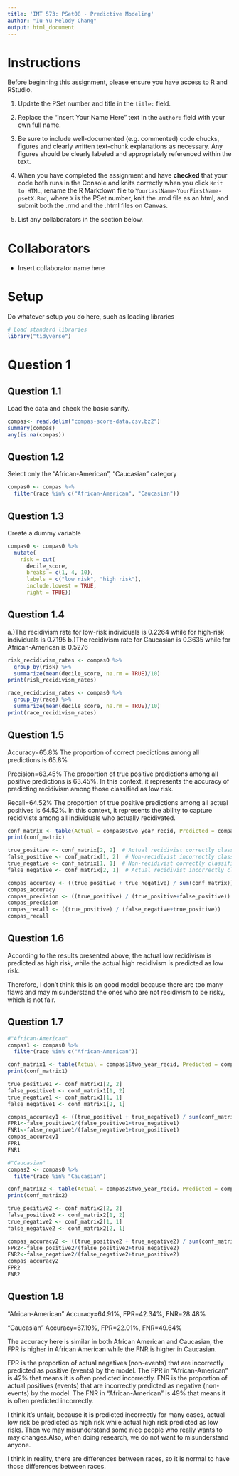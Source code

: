 ```yaml
---
title: 'IMT 573: PSet08 - Predictive Modeling'
author: "Iu-Yu Melody Chang"
output: html_document
---
```


# Instructions

Before beginning this assignment, please ensure you have access to R
and RStudio.

1. Update the PSet number and title in the `title:` field.

1. Replace the "Insert Your Name Here" text in the `author:` field
   with your own full name. 

1. Be sure to include well-documented (e.g. commented) code chucks,
   figures and clearly written text-chunk explanations as
   necessary. Any figures should be clearly labeled and appropriately
   referenced within the text.

1. When you have completed the assignment and have **checked** that
   your code both runs in the Console and knits correctly when you
   click `Knit to HTML`, rename the R Markdown file to
   `YourLastName-YourFirstName-psetX.Rmd`, where `X` is the PSet number, 
   knit the .rmd file as an html, and submit both the .rmd and the .html files 
   on Canvas.
   
1. List any collaborators in the section below.

# Collaborators
- Insert collaborator name here

# Setup

Do whatever setup you do here, such as loading libraries

```r
# Load standard libraries
library("tidyverse")
```

# Question 1

## Question 1.1
Load the data and check the basic sanity.
```r
compas<- read.delim("compas-score-data.csv.bz2")
summary(compas)
any(is.na(compas))
```

## Question 1.2
Select only the "African-American", "Caucasian" category
```r
compas0 <- compas %>%
  filter(race %in% c("African-American", "Caucasian"))
```

## Question 1.3
Create a dummy variable
```r
compas0 <- compas0 %>%
  mutate(
    risk = cut(
      decile_score,
      breaks = c(1, 4, 10),  
      labels = c("low risk", "high risk"),
      include.lowest = TRUE,
      right = TRUE))
```

## Question 1.4
a.)The recidivism rate for low-risk individuals is 0.2264 while for high-risk individuals is 0.7195
b.)The recidivism rate for Caucasian is 0.3635 while for African-American is 0.5276
```r

risk_recidivism_rates <- compas0 %>%
  group_by(risk) %>%
  summarize(mean(decile_score, na.rm = TRUE)/10)
print(risk_recidivism_rates)

race_recidivism_rates <- compas0 %>%
  group_by(race) %>%
  summarize(mean(decile_score, na.rm = TRUE)/10)
print(race_recidivism_rates)

```

## Question 1.5
Accuracy=65.8% The proportion of correct predictions among all predictions is 65.8%

Precision=63.45% The proportion of true positive predictions among all positive predictions is 63.45%. In this context, it represents the accuracy of predicting recidivism among those classified as low risk.

Recall=64.52% The proportion of true positive predictions among all actual positives is 64.52%. In this context, it represents the ability to capture recidivists among all individuals who actually recidivated.
```r
conf_matrix <- table(Actual = compas0$two_year_recid, Predicted = compas0$risk)
print(conf_matrix)

true_positive <- conf_matrix[2, 2]  # Actual recidivist correctly classified as low risk
false_positive <- conf_matrix[1, 2]  # Non-recidivist incorrectly classified as low risk
true_negative <- conf_matrix[1, 1]  # Non-recidivist correctly classified as low risk
false_negative <- conf_matrix[2, 1]  # Actual recidivist incorrectly classified as low risk

compas_accuracy <- ((true_positive + true_negative) / sum(conf_matrix)) 
compas_accuracy
compas_precision <- ((true_positive) / (true_positive+false_positive))
compas_precision
compas_recall <- ((true_positive) / (false_negative+true_positive)) 
compas_recall

```

## Question 1.6
According to the results presented above, the actual low recidivism is predicted as high risk, while the actual high recidivism is predicted as low risk.

Therefore, I don't think this is an good model because there are too many flaws and may misunderstand the ones who are not recidivism to be risky, which is not fair.

## Question 1.7

```r
#"African-American"
compas1 <- compas0 %>%
  filter(race %in% c("African-American"))

conf_matrix1 <- table(Actual = compas1$two_year_recid, Predicted = compas1$risk)
print(conf_matrix1)

true_positive1 <- conf_matrix1[2, 2] 
false_positive1 <- conf_matrix1[1, 2]  
true_negative1 <- conf_matrix1[1, 1]  
false_negative1 <- conf_matrix1[2, 1]  

compas_accuracy1 <- ((true_positive1 + true_negative1) / sum(conf_matrix1)) 
FPR1<-false_positive1/(false_positive1+true_negative1)
FNR1<-false_negative1/(false_negative1+true_positive1)
compas_accuracy1
FPR1
FNR1

#"Caucasian"
compas2 <- compas0 %>%
  filter(race %in% "Caucasian")

conf_matrix2 <- table(Actual = compas2$two_year_recid, Predicted = compas2$risk)
print(conf_matrix2)

true_positive2 <- conf_matrix2[2, 2] 
false_positive2 <- conf_matrix2[1, 2]  
true_negative2 <- conf_matrix2[1, 1]  
false_negative2 <- conf_matrix2[2, 1]  

compas_accuracy2 <- ((true_positive2 + true_negative2) / sum(conf_matrix2)) 
FPR2<-false_positive2/(false_positive2+true_negative2)
FNR2<-false_negative2/(false_negative2+true_positive2)
compas_accuracy2
FPR2
FNR2

```

## Question 1.8
"African-American" Accuracy=64.91%, FPR=42.34%, FNR=28.48%

"Caucasian" Accuracy=67.19%, FPR=22.01%, FNR=49.64%

The accuracy here is similar in both African American and Caucasian, the FPR is higher in African American while the FNR is higher in Caucasian.

FPR is the proportion of actual negatives (non-events) that are incorrectly predicted as positive (events) by the model. The FPR in "African-American" is 42% that means it is often predicted incorrectly.
FNR is the proportion of actual positives (events) that are incorrectly predicted as negative (non-events) by the model. The FNR in "African-American" is 49% that means it is often predicted incorrectly.

I think it's unfair, because it is predicted incorrectly for many cases, actual low risk be predicted as high risk while actual high risk predicted as low risks. Then we may misunderstand some nice people who really wants to may changes.Also, when doing research, we do not want to misunderstand anyone. 

I think in reality, there are differences between races, so it is normal to have those differences between races.

